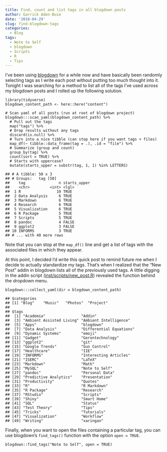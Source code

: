 ```yaml
---
title: Find, count and list tags in all blogdown posts
author: Garrick Aden-Buie
date: '2018-04-29'
slug: find-blogdown-tags
categories:
  - Blog
tags:
  - Note to Self
  - blogdown
  - Scripts
  - R
  - Tips
---
```


I’ve been using [blogdown](https://bookdown.org/yihui/blogdown) for a while now and have basically been randomly selecting tags as I write each post without putting too much thought into it. Tonight I was searching for a method to list all of the tags I’ve used across my blogdown posts and I rolled up the following solution.

    library(tidyverse)
    blogdown_content_path <- here::here("content")
    
    # Scan yaml of all posts (run at root of blogdown project)
    blogdown:::scan_yaml(blogdown_content_path) %>% 
      # Pull out the tags
      map("tags") %>% 
      # Drop results without any tags
      discard(is.null) %>% 
      # Turn into a nice tibble (can stop here if you want tags + files)
      map_df(~ tibble::data_frame(tag = .), .id = "file") %>% 
      # Summarize (group and count)
      group_by(tag) %>%
      count(sort = TRUE) %>%
      # Starts with uppercase?
      mutate(starts_upper = substr(tag, 1, 1) %in% LETTERS)

    ## # A tibble: 50 x 3
    ## # Groups:   tag [50]
    ##    tag               n starts_upper
    ##    <chr>         <int> <lgl>       
    ##  1 R                19 TRUE        
    ##  2 Data Analysis     6 TRUE        
    ##  3 Markdown          6 TRUE        
    ##  4 Research          6 TRUE        
    ##  5 Visualization     6 TRUE        
    ##  6 R Package         5 TRUE        
    ##  7 Scripts           5 TRUE        
    ##  8 pandoc            4 FALSE       
    ##  9 ggplot2           3 FALSE       
    ## 10 INFORMS           3 TRUE        
    ## # ... with 40 more rows

Note that you can stop at the `map_df()` line and get a list of tags with the associated files in which they appear.

At this point, I decided I’d write this quick post to remind future me when I decide to actually standardize my tags. That’s when I realized that the “New Post” addin in blogdown lists all of the previously used tags. A little digging in the addin script ([inst/scripts/new\_post.R](https://github.com/rstudio/blogdown/blob/master/inst/scripts/new_post.R)) revealed the function behind the dropdown menu.

    blogdown:::collect_yaml(dir = blogdown_content_path)

    ## $categories
    ## [1] "Blog"    "Music"   "Photos"  "Project"
    ## 
    ## $tags
    ##  [1] "Academia"                "Addin"                  
    ##  [3] "Ambient Assisted Living" "Ambient Intelligence"   
    ##  [5] "Apps"                    "blogdown"               
    ##  [7] "Data Analysis"           "Differential Equations" 
    ##  [9] "Dynamic Systems"         "emoji"                  
    ## [11] "Gadget"                  "Gerontechnology"        
    ## [13] "ggplot2"                 "git"                    
    ## [15] "Google Trends"           "Gun Control"            
    ## [17] "Healthcare"              "IIE"                    
    ## [19] "INFORMS"                 "Interesting Articles"   
    ## [21] "ISERC"                   "LaTeX"                  
    ## [23] "Markdown"                "Math"                   
    ## [25] "MySQL"                   "Note to Self"           
    ## [27] "pandoc"                  "Personal Data"          
    ## [29] "Predictive Analytics"    "Presentation"           
    ## [31] "Productivity"            "Quotes"                 
    ## [33] "R"                       "R Markdown"             
    ## [35] "R Package"               "Research"               
    ## [37] "RStudio"                 "Scripts"                
    ## [39] "Shiny"                   "Smart Home"             
    ## [41] "SQL"                     "Status"                 
    ## [43] "Test Theory"             "Tips"                   
    ## [45] "Tricks"                  "Tutorials"              
    ## [47] "Visualization"           "Workflow"               
    ## [49] "Writing"                 "xaringan"

Finally, when you want to open the files containing a particular tag, you can use blogdown’s `find_tags()` function with the option `open = TRUE`.

    blogdown::find_tags("Note to Self", open = TRUE)
